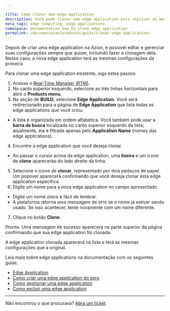 ```yaml
---

title: Como clonar uma edge application
description: Você pode clonar uma edge application para replicar as mesmas configurações em uma nova application.
meta_tags: edge computing, edge applications
namespace: documentation_how_to_clone_edge_application
permalink: /documentacao/produtos/guias/clonar-edge-application/
---
```



Depois de criar uma edge application na Azion, é possível editar e gerenciar suas configurações sempre que quiser, incluindo fazer a clonagem dela. Nesse caso, a nova edge application terá as mesmas configurações da primeira.

Para clonar uma edge application existente, siga estes passos:

1. Acesse o [Real-Time Manager (RTM)](https://manager.azion.com/).
2. No canto superior esquerdo, selecione as três linhas horizontais para abrir o **Products menu**.
3. Na seção de **BUILD**, selecione **Edge Application**. Você será redirecionado para a página de **Edge Application** que lista todas as edge applications que você criou.
- A lista é organizada em ordem alfabética. Você também pode usar a **barra de busca** localizada no canto superior esquerdo da lista; atualmente, ela é filtrada apenas pelo **Application Name** (nomes das edge applications).
4. Encontre a edge application que você deseja clonar.
- Ao passar o cursor acima da edge application, uma **lixeira** e um ícone de **clone** aparecerão do lado direito da linha.
5. Selecione o ícone de **clonar**, representado por dois pedaços de papel. Um popover aparecerá confirmando que você deseja clonar esta edge application específica.
6. Digite um nome para a nova edge application no campo apresentado.
- Digite um nome único e fácil de lembrar.
- A plataforma retorna uma mensagem de erro se o nome já estiver sendo usado. Se isso acontecer, tente novamente com um nome diferente.
7. Clique no botão **Clone**.

Pronto. Uma mensagem de sucesso aparecerá na parte superior da página confirmando que sua edge application foi clonada.

A edge application clonada aparecerá na lista e terá as mesmas configurações que a original.

Leia mais sobre edge applications na documentação com os seguintes guias:

- [Edge Application](/pt-br/documentacao/produtos/edge-application/)
- [Como criar uma edge application do zero](/pt-br/documentacao/produtos/ponto-de-partida/#build-edge-app)
- [Como gestionar uma edge application](/pt-br/documentacao/produtos/ponto-de-partida/#settings-app)
- [Como excluir uma edge application](/pt-br/documentacao/produtos/guias/excluir-edge-application/)

---

Não encontrou o que procurava? [Abra um ticket](https://tickets.azion.com/).

